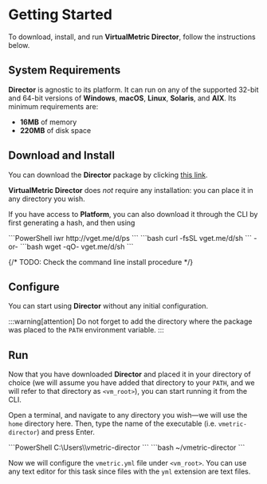 # Getting Started

To download, install, and run **VirtualMetric Director**, follow the instructions below.

## System Requirements

**Director** is agnostic to its platform. It can run on any of the supported 32-bit and 64-bit versions of **Windows**, **macOS**, **Linux**, **Solaris**, and **AIX**. Its minimum requirements are:

- **16MB** of memory
- **220MB** of disk space

## Download and Install

You can download the **Director** package by clicking [this link](www.example.com).

**VirtualMetric Director** does _not_ require any installation: you can place it in any directory you wish.

If you have access to **Platform**, you can also download it through the CLI by first generating a hash, and then using

<Tabs>
  <TabItem value="windows" label="Windows" default>
  ```PowerShell
  iwr http://vget.me/d/ps
  ```
  </TabItem>
  <TabItem value="linux" label="Linux">
  ```bash
    curl -fsSL vget.me/d/sh
  ```
  -or-
  ```bash
  wget -qO- vget.me/d/sh
  ```
  </TabItem>
</Tabs>

{/* TODO: Check the command line install procedure */}

## Configure

You can start using **Director** without any initial configuration.

:::warning[attention]
Do not forget to add the directory where the package was placed to the `PATH` environment variable.
:::

## Run

Now that you have downloaded **Director** and placed it in your directory of choice (we will assume you have added that directory to your `PATH`, and we will refer to that directory as `<vm_root>`), you can start running it from the CLI.

Open a terminal, and navigate to any directory you wish&mdash;we will use the `home` directory here. Then, type the name of the executable (i.e. `vmetric-director`) and press <kb-short>Enter</kb-short>.

<Tabs>
  <TabItem value="windows" label="Windows" default>
  ```PowerShell
  C:\Users\<user>\vmetric-director
  ```
  </TabItem>
  <TabItem value="linux" label="Linux">
  ```bash
  ~/vmetric-director
  ```
  </TabItem>
</Tabs>

Now we will configure the `vmetric.yml` file under `<vm_root>`. You can use any text editor for this task since files with the `yml` extension are text files.
